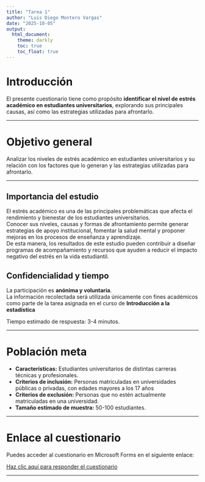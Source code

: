 ```yaml
---
title: "Tarea 1"
author: "Luis Diego Montero Vargas"
date: "2025-10-05"
output: 
  html_document:
    theme: darkly
    toc: true
    toc_float: true
---
```


# Introducción

El presente cuestionario tiene como propósito **identificar el nivel de estrés académico en estudiantes universitarios**, explorando sus principales causas, así como las estrategias utilizadas para afrontarlo.

---

# Objetivo general

Analizar los niveles de estrés académico en estudiantes universitarios y su relación con los factores que lo generan y las estrategias utilizadas para afrontarlo.  

---

## Importancia del estudio

El estrés académico es una de las principales problemáticas que afecta el rendimiento y bienestar de los estudiantes universitarios.  
Conocer sus niveles, causas y formas de afrontamiento permite generar estrategias de apoyo institucional, fomentar la salud mental y proponer mejoras en los procesos de enseñanza y aprendizaje.  
De esta manera, los resultados de este estudio pueden contribuir a diseñar programas de acompañamiento y recursos que ayuden a reducir el impacto negativo del estrés en la vida estudiantil.  

## Confidencialidad y tiempo

La participación es **anónima y voluntaria**.  
La información recolectada será utilizada únicamente con fines académicos como parte de la tarea asignada en el curso de **Introducción a la estadística**

Tiempo estimado de respuesta: 3-4 minutos.

---

# Población meta

- **Características:** Estudiantes universitarios de distintas carreras técnicas y profesionales.  
- **Criterios de inclusión:** Personas matriculadas en universidades públicas o privadas, con edades mayores a los 17 años
- **Criterios de exclusión:** Personas que no estén actualmente matriculadas en una universidad.  
- **Tamaño estimado de muestra:** 50-100 estudiantes.  

---

# Enlace al cuestionario

Puedes acceder al cuestionario en Microsoft Forms en el siguiente enlace:

[Haz clic aquí para responder el cuestionario](https://forms.cloud.microsoft/r/CME4zSHNz1)

---